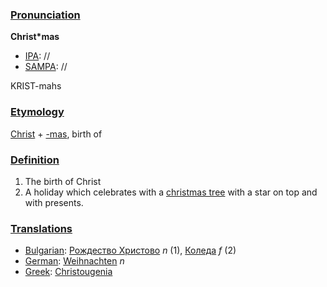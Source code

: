 ===[[Pronunciation]]===

'''Christ*mas'''
*[[IPA]]: //
*[[SAMPA]]: //
KRIST-mahs
===[[Etymology]]===

[[Christ]] + [[-mas]], birth of

===[[Definition]]===
#The birth of Christ
#A holiday which celebrates with a [[christmas tree]] with a star on top and with presents.

===[[Translations]]===

*[[Bulgarian]]: [[Рождество Христово]] ''n'' (1), [[Коледа]] ''f'' (2)
*[[German]]: [[Weihnachten]] ''n''
*[[Greek]]: [[Christougenia]]